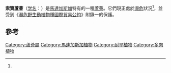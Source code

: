 {{Speciesbox
| name = 索贊蘆薈
| image = AloeSuzannaeDBG.JPG
| image_width = 250px
| status = EN
| status_system = iucn3.1
| status_ref = <ref name=IUCN>{{cite journal |author=Rakotoarisoa, S.E. |title=''Aloe suzannae'' |journal=[[The_IUCN_Red_List_of_Threatened_Species|The IUCN Red List of Threatened Species]] |volume=2016 |page=e.T39057A67039967 |publisher=[[IUCN|IUCN]] |year=2016 |url=http://www.iucnredlist.org/details/39057/0 |doi=10.2305/IUCN.UK.2016-3.RLTS.T39057A67039967.en |access-date=9 November 2017 |archive-date=2018-06-02 |archive-url=https://web.archive.org/web/20180602081723/http://www.iucnredlist.org/details/39057/0 |dead-url=no }}</ref>
| genus = Aloe
| species = suzannae
| authority = Decary
}}
'''索贊蘆薈'''（[[学名|学名]]：''{{lang|la|Aloe suzannae}}''）是[[馬達加斯加|馬達加斯加]]特有的一種[[蘆薈|蘆薈]]。它們現正處於[[濒危|濒危]]狀況<ref name=IUCN/>，並受到《[[瀕危野生動植物種國際貿易公約|瀕危野生動植物種國際貿易公約]]》附錄一的保護。

== 參考 ==
{{Commons|Aloe suzannae}}
{{Wikispecies|Aloe suzannae}}
{{reflist}}
{{Taxonbar|from=Q135695}}

[[Category:蘆薈屬|Category:蘆薈屬]]
[[Category:馬達加斯加植物|Category:馬達加斯加植物]]
[[Category:耐旱植物|Category:耐旱植物]]
[[Category:多肉植物|Category:多肉植物]]